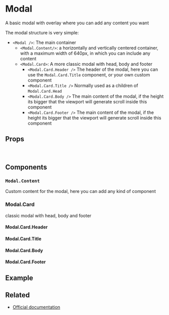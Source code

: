 
<Meta title="Components/Modal" />

# Modal

A basic modal with overlay where you can add any content you want

The modal structure is very simple:

- `<Modal />`: The main container
  - `<Modal.Content/>`: a horizontally and vertically centered container, with a maximum width of 640px, in which you can include any content
  - `<Modal.Card>`: A more classic modal with head, body and footer
    - `<Modal.Card.Header />` The header of the modal, here you can use the `Modal.Card.Title` component, or your own custom component
    - `<Modal.Card.Title />` Normally used as a children of `Modal.Card.Head`
    - `<Modal.Card.Body />` The main content of the modal, if the height its bigger that the viewport will generate scroll inside this component
    - `<Modal.Card.Footer />` The main content of the modal, if the height its bigger that the viewport will generate scroll inside this component

## Props

<br />

<ArgsTable of={Modal} />

## Components

### `Modal.Content`
Custom content for the modal, here you can add any kind of component

<ArgsTable of={Modal.Content} />

### Modal.Card
classic modal with head, body and footer

<ArgsTable of={Modal.Card} />

#### Modal.Card.Header

<ArgsTable of={Modal.Card.Header} />

#### Modal.Card.Title

<ArgsTable of={Modal.Card.Title} />

#### Modal.Card.Body

<ArgsTable of={Modal.Card.Body} />

#### Modal.Card.Footer

<ArgsTable of={Modal.Card.Footer} />

<CommonProps />

## Example

<Canvas>
  <Story story={stories.Default} name="Modal" />
</Canvas>


## Related

- [Official documentation](https://bulma.io/documentation/components/modal/)